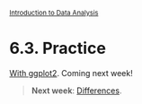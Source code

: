 <style>@import url(style.css);</style>
<small>[Introduction to Data Analysis](index.html)</small>

# 6.3. Practice

[With ggplot2](http://docs.ggplot2.org/current/stat_ecdf.html). Coming next week!

> __Next week__: [Differences](070_differences.html).
